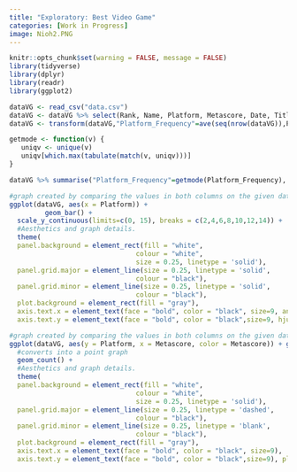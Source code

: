 ```yaml
---
title: "Exploratory: Best Video Game"
categories: [Work in Progress]
image: Nioh2.PNG
---
```


```r
knitr::opts_chunk$set(warning = FALSE, message = FALSE) 
library(tidyverse)
library(dplyr)
library(readr)
library(ggplot2)
```

```r
dataVG <- read_csv("data.csv")
dataVG <- dataVG %>% select(Rank, Name, Platform, Metascore, Date, Title)
dataVG <- transform(dataVG,"Platform_Frequency"=ave(seq(nrow(dataVG)),Platform,FUN=length)) %>% group_by(Platform)

getmode <- function(v) {
   uniqv <- unique(v)
   uniqv[which.max(tabulate(match(v, uniqv)))]
}

dataVG %>% summarise("Platform_Frequency"=getmode(Platform_Frequency), "Meta-Sum"=sum(Metascore),"Meta-Mean"=mean(Metascore))
```

```r
#graph created by comparing the values in both columns on the given dataset
ggplot(dataVG, aes(x = Platform)) +
         geom_bar() +
  scale_y_continuous(limits=c(0, 15), breaks = c(2,4,6,8,10,12,14)) +
  #Aesthetics and graph details.
  theme(
  panel.background = element_rect(fill = "white",
                                colour = "white",
                                size = 0.25, linetype = 'solid'),
  panel.grid.major = element_line(size = 0.25, linetype = 'solid',
                                colour = "black"), 
  panel.grid.minor = element_line(size = 0.25, linetype = 'solid',
                                colour = "black"),
  plot.background = element_rect(fill = "gray"),
  axis.text.x = element_text(face = "bold", color = "black", size=9, angle = 45,hjust=1),
  axis.text.y = element_text(face = "bold", color = "black",size=9, hjust=1), plot.title = element_text(color = "black", size = 18, face = "bold", hjust = 0.5))+ labs(title = "Best Console", x = "Metascore", y = "Platforms")

#graph created by comparing the values in both columns on the given dataset
ggplot(dataVG, aes(y = Platform, x = Metascore, color = Metascore)) + geom_smooth(method = "lm") +
  #converts into a point graph
  geom_count() +
  #Aesthetics and graph details.
  theme(
  panel.background = element_rect(fill = "white",
                                colour = "white",
                                size = 0.25, linetype = 'solid'),
  panel.grid.major = element_line(size = 0.25, linetype = 'dashed',
                                colour = "black"), 
  panel.grid.minor = element_line(size = 0.25, linetype = 'blank',
                                colour = "black"),
  plot.background = element_rect(fill = "gray"),
  axis.text.x = element_text(face = "bold", color = "black", size=9),
  axis.text.y = element_text(face = "bold", color = "black",size=9), plot.title = element_text(color = "black", size = 18, face = "bold", hjust = 0.5))+ labs(title = "Best Console", x = "Metascore", y = "Platforms")
```
